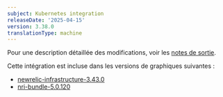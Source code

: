 ```yaml
---
subject: Kubernetes integration
releaseDate: '2025-04-15'
version: 3.38.0
translationType: machine
---
```


Pour une description détaillée des modifications, voir les [notes de sortie](https://github.com/newrelic/nri-kubernetes/releases/tag/v3.38.0).

Cette intégration est incluse dans les versions de graphiques suivantes :

* [newrelic-infrastructure-3.43.0](https://github.com/newrelic/nri-kubernetes/releases/tag/newrelic-infrastructure-3.43.0)
* [nri-bundle-5.0.120](https://github.com/newrelic/helm-charts/releases/tag/nri-bundle-5.0.120)